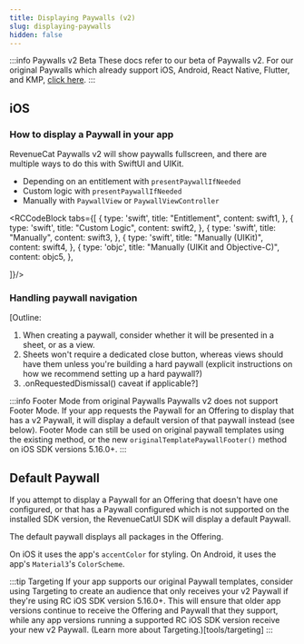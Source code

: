 ```yaml
---
title: Displaying Paywalls (v2)
slug: displaying-paywalls
hidden: false
---
```


:::info Paywalls v2 Beta
These docs refer to our beta of Paywalls v2. For our original Paywalls which already support iOS, Android, React Native, Flutter, and KMP, [click here](/tools/paywalls/installation).
:::

## iOS

### How to display a Paywall in your app

RevenueCat Paywalls v2 will show paywalls fullscreen, and there are multiple ways to do this with SwiftUI and UIKit.

- Depending on an entitlement with `presentPaywallIfNeeded`
- Custom logic with `presentPaywallIfNeeded`
- Manually with `PaywallView` or `PaywallViewController`


<RCCodeBlock tabs={[
    {
        type: 'swift',
        title: "Entitlement",
        content: swift1,
    },
    {
        type: 'swift',
        title: "Custom Logic",
        content: swift2,
    },
    {
        type: 'swift',
        title: "Manually",
        content: swift3,
    },
    {
        type: 'swift',
        title: "Manually (UIKit)",
        content: swift4,
    },
    {
        type: 'objc',
        title: "Manually (UIKit and Objective-C)",
        content: objc5,
    },

]}/>

### Handling paywall navigation

[Outline:

1. When creating a paywall, consider whether it will be presented in a sheet, or as a view.
2. Sheets won't require a dedicated close button, whereas views should have them unless you're building a hard paywall (explicit instructions on how we recommend setting up a hard paywall?)
3. .onRequestedDismissal() caveat if applicable?]

:::info Footer Mode from original Paywalls
Paywalls v2 does not support Footer Mode. If your app requests the Paywall for an Offering to display that has a v2 Paywall, it will display a default version of that paywall instead (see below). Footer Mode can still be used on original paywall templates using the existing method, or the new `originalTemplatePaywallFooter()` method on iOS SDK versions 5.16.0+.
:::

## Default Paywall

If you attempt to display a Paywall for an Offering that doesn't have one configured, or that has a Paywall configured which is not supported on the installed SDK version, the RevenueCatUI SDK will display a default Paywall.

The default paywall displays all packages in the Offering.

On iOS it uses the app's `accentColor` for styling.
On Android, it uses the app's `Material3`'s `ColorScheme`.

:::tip Targeting
If your app supports our original Paywall templates, consider using Targeting to create an audience that only receives your v2 Paywall if they're using RC iOS SDK version 5.16.0+. This will ensure that older app versions continue to receive the Offering and Paywall that they support, while any app versions running a supported RC iOS SDK version receive your new v2 Paywall. (Learn more about Targeting.)[tools/targeting]
:::
